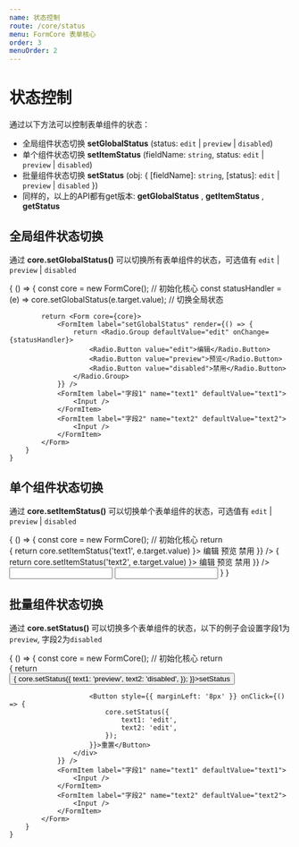 ```yaml
---
name: 状态控制
route: /core/status
menu: FormCore 表单核心
order: 3
menuOrder: 2
---
```



# 状态控制

通过以下方法可以控制表单组件的状态：

* 全局组件状态切换 **setGlobalStatus** (status: `edit` | `preview` | `disabled`)
* 单个组件状态切换 **setItemStatus** (fieldName: `string`, status: `edit` | `preview` | `disabled`)
* 批量组件状态切换 **setStatus** (obj: { [fieldName]: `string`, [status]: `edit` | `preview` | `disabled` })
* 同样的，以上的API都有get版本: **getGlobalStatus** , **getItemStatus** , **getStatus**

## 全局组件状态切换

通过 **core.setGlobalStatus()** 可以切换所有表单组件的状态，可选值有 `edit` | `preview` | `disabled`

<Playground>
    {
        () => {
            const core = new FormCore(); // 初始化核心
            const statusHandler = (e) => core.setGlobalStatus(e.target.value); // 切换全局状态

            return <Form core={core}>
                <FormItem label="setGlobalStatus" render={() => {
                    return <Radio.Group defaultValue="edit" onChange={statusHandler}>
                        <Radio.Button value="edit">编辑</Radio.Button>
                        <Radio.Button value="preview">预览</Radio.Button>
                        <Radio.Button value="disabled">禁用</Radio.Button>
                    </Radio.Group>
                }} />
                <FormItem label="字段1" name="text1" defaultValue="text1">
                    <Input />
                </FormItem>
                <FormItem label="字段2" name="text2" defaultValue="text2">
                    <Input />
                </FormItem>
            </Form>
        }
    }
</Playground>

## 单个组件状态切换

通过 **core.setItemStatus()** 可以切换单个表单组件的状态，可选值有 `edit` | `preview` | `disabled`


<Playground>
    {
        () => {
            const core = new FormCore(); // 初始化核心
            return <Form core={core}>
                <FormItem label="setItemStatus(text1)" render={() => {
                    return <Radio.Group defaultValue="edit" onChange={(e) => 
                        core.setItemStatus('text1', e.target.value)
                    }>
                        <Radio.Button value="edit">编辑</Radio.Button>
                        <Radio.Button value="preview">预览</Radio.Button>
                        <Radio.Button value="disabled">禁用</Radio.Button>
                    </Radio.Group>
                }} />
                <FormItem label="setItemStatus(text2)" render={() => {
                    return <Radio.Group defaultValue="edit" onChange={(e) => 
                        core.setItemStatus('text2', e.target.value)
                    }>
                        <Radio.Button value="edit">编辑</Radio.Button>
                        <Radio.Button value="preview">预览</Radio.Button>
                        <Radio.Button value="disabled">禁用</Radio.Button>
                    </Radio.Group>
                }} />
                <FormItem label="字段1" name="text1" defaultValue="text1">
                    <Input />
                </FormItem>
                <FormItem label="字段2" name="text2" defaultValue="text2">
                    <Input />
                </FormItem>
            </Form>
        }
    }
</Playground>

## 批量组件状态切换

通过 **core.setStatus()** 可以切换多个表单组件的状态，以下的例子会设置字段1为`preview`, 字段2为`disabled`


<Playground>
    {
        () => {
            const core = new FormCore(); // 初始化核心
            return <Form core={core}>
                <FormItem label="setStatus(text1)" render={() => {
                    return <div>
                        <Button onClick={() => {
                            core.setStatus({
                                text1: 'preview',
                                text2: 'disabled',
                            });
                        }}>setStatus</Button>

                        <Button style={{ marginLeft: '8px' }} onClick={() => {
                            core.setStatus({
                                text1: 'edit',
                                text2: 'edit',
                            });
                        }}>重置</Button>
                    </div>
                }} />
                <FormItem label="字段1" name="text1" defaultValue="text1">
                    <Input />
                </FormItem>
                <FormItem label="字段2" name="text2" defaultValue="text2">
                    <Input />
                </FormItem>
            </Form>
        }
    }
</Playground>

